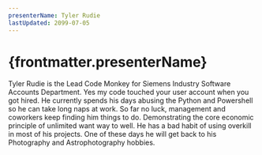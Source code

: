 ```yaml
---
presenterName: Tyler Rudie
lastUpdated: 2099-07-05
---
```


# {frontmatter.presenterName}

Tyler Rudie is the Lead Code Monkey for Siemens Industry Software Accounts Department. Yes my code touched your user account when you got hired. He currently spends his days abusing the Python and Powershell so he can take long naps at work. So far no luck, management and coworkers keep finding him things to do. Demonstrating the core economic principle of unlimited want way to well. He has a bad habit of using overkill in most of his projects. One of these days he will get back to his Photography and Astrophotography hobbies.
